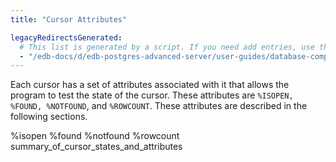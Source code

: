 ```yaml
---
title: "Cursor Attributes"

legacyRedirectsGenerated:
  # This list is generated by a script. If you need add entries, use the `legacyRedirects` key.
  - "/edb-docs/d/edb-postgres-advanced-server/user-guides/database-compatibility-stored-procedural-language-guide/13/cursor_attributes.html"
---
```


<div id="cursor_attributes" class="registered_link"></div>

Each cursor has a set of attributes associated with it that allows the program to test the state of the cursor. These attributes are `%ISOPEN, %FOUND, %NOTFOUND`, and `%ROWCOUNT`. These attributes are described in the following sections.

<div class="toctree" maxdepth="3">

%isopen %found %notfound %rowcount summary_of_cursor_states_and_attributes

</div>
